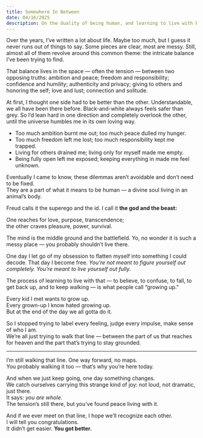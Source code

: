 ```yaml
---
title: Somewhere In Between
date: 04/16/2025
description: On the duality of being human, and learning to live with balance. For anyone caught between finding peace and chasing more.
---
```


Over the years, I’ve written a lot about life. Maybe too much, but I guess it never runs out of things to say. Some pieces are clear, most are messy. Still, almost all of them revolve around this common theme: the intricate balance I’ve been trying to find.

That balance lives in the space — often the tension — between two opposing truths: ambition and peace; freedom and responsibility; confidence and humility; authenticity and privacy; giving to others and honoring the self; love and lust; connection and solitude. 

At first, I thought one side had to be better than the other. Understandable, we all have been there before. Black-and-white always feels safer than grey. So I’d lean hard in one direction and completely overlook the other, until the universe humbles me in its own loving way. 

- Too much ambition burnt me out; too much peace dulled my hunger. 
- Too much freedom left me lost; too much responsibility kept me trapped.
- Living for others drained me; living only for myself made me empty. 
- Being fully open left me exposed; keeping everything in made me feel unknown. 

Eventually I came to know, these dilemmas aren’t avoidable and don’t need to be fixed.  
They are a part of what it means to be human — a divine soul living in an animal’s body.  

Freud calls it the superego and the id.  I call it **the god and the beast:**

One reaches for love, purpose, transcendence;  
the other craves pleasure, power, survival.

The mind is the middle ground and the battlefield. Yo, no wonder it is such a messy place — you probably shouldn’t live there. 

One day I let go of my obsession to flatten myself into something I could decode. That day I become free. *You’re not meant to figure yourself out completely. You’re meant to live yourself out fully.*

The process of learning to live with that — to believe, to confuse, to fall, to get back up, and to keep walking — is what people call “growing up.” 

Every kid I met wants to grow up.  
Every grown-up I know hated growing up.  
But at the end of the day we all gotta do it.

So I stopped trying to label every feeling, judge every impulse, make sense of who I am.  
We’re all just trying to walk that line — between the part of us that reaches for heaven and the part that’s trying to stay grounded.

---

I’m still walking that line. One way forward, no maps.  
You probably walking it too — that’s why you’re here today.  

And when we just keep going, one day something changes.  
We catch ourselves carrying this strange kind of joy: not loud, not dramatic, just there.  
It says: *you are whole.*  
The tension’s still there, but you’ve found peace living with it.

And if we ever meet on that line, I hope we’ll recognize each other.  
I will tell you congratulations.  
It didn’t get easier. **You got better.**
